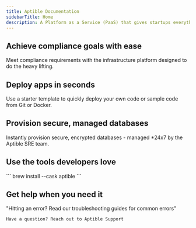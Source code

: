```yaml
---
title: Aptible Documentation
sidebarTitle: Home
description: A Platform as a Service (PaaS) that gives startups everything developers need to launch and scale apps and databases that are secure, reliable, and compliant — no manual configuration required.
---
```


## Achieve compliance goals with ease
Meet compliance requirements with the infrastructure platform designed to do the heavy lifting.


<ComplianceSnippet />

## Deploy apps in seconds 
Use a starter template to quickly deploy your own code or sample code from Git or Docker.


<QuickstartSnippet />

## Provision secure, managed databases
Instantly provision secure, encrypted databases - managed *24x7 by the Aptible SRE team.


<DatabasesSnippet />

## Use the tools developers love

<CardGroup cols={2}>
  <Card title="Install the Aptible CLI" href="https://aptible-docs.mintlify.app/CLI">    
   ```
    brew install --cask aptible
```
  </Card>
  <Card title="Explore all tools & integrations" href="https://www.aptible.com/docs/core-concepts/integrations/overview" img="/images/Integrations-icon.png">


</Card>
</CardGroup>

## Get help when you need it

<CardGroup cols={2}>
  <Card 
  title="Troubleshooting Guides" 
  icon="books" 
  iconType="solid" 
  href="https://www.aptible.com/docs/common-erorrs"
  >
  "Hitting an error? Read our troubleshooting guides for common errors"
  </Card>
  <Card title="Contact Support" icon="comment" iconType="solid" href="https://app.aptible.com/support" >
  
    Have a question? Reach out to Aptible Support
  </Card>
</CardGroup>
